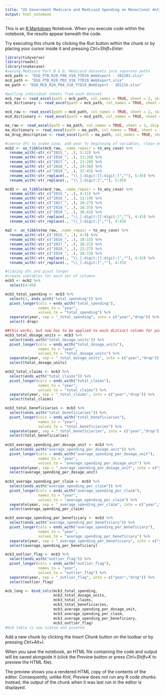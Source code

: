 ```yaml
---
title: "US Government Medicare and Medicaid Spending on Monoclonal Antibodies"
output: html_notebook
---
```


This is an [R Markdown](http://rmarkdown.rstudio.com) Notebook. When you execute code within the notebook, the results appear beneath the code. 

Try executing this chunk by clicking the *Run* button within the chunk or by placing your cursor inside it and pressing *Ctrl+Shift+Enter*. 

```r
library(tidyverse)
library(readxl)
library(snakecase)
#saving Medicare Part B & D, Medicaid datasets into separate paths
mcb_path <- "DSD_PTB_R20_P06_V10_YTD19_WebExport - 201203.xlsx"
mcd_path <- "DSD_PTD_R20_P03_V10_YTD19_WebExport.xlsx"
ma_path <- "DSD_MCD_R20_P04_V10_YTD19_WebExport - 201216.xlsx"

#pulling individual sheets from each dataset
mcb_raw <- read_excel(path = mcb_path, col_names = TRUE, sheet = 2, skip = 5)
mcb_dictionary <- read_excel(path = mcb_path, col_names = TRUE, sheet = 1, skip = 2)

mcd_raw <- read_excel(path = mcd_path, col_names = TRUE, sheet = 2, skip = 3)
mcd_dictionary <- read_excel(path = mcd_path, col_names = TRUE, sheet = 1, skip = 2)

ma_raw <- read_excel(path = ma_path, col_names = TRUE, sheet = 2, skip = 3)
ma_dictionary <- read_excel(path = ma_path, col_names = TRUE, sheet = 1, skip = 1)
ma_drug_description <- read_excel(path = ma_path, col_names = TRUE, sheet = 4, skip = 4)

#coerce dfs to snake_case, add year to beginning of variables, clean ends of variable names
mcb2 <- as_tibble(mcb_raw, .name_repair = to_any_case) %>%
  rename_with(~str_c("2015_", .), 5:12) %>%
  rename_with(~str_c("2016_", .), 13:20) %>%
  rename_with(~str_c("2017_", .), 21:28) %>%
  rename_with(~str_c("2018_", .), 29:36) %>%
  rename_with(~str_c("2019_", .), 37:45) %>%
  rename_with(~str_replace(., "\\_[:digit:][:digit:]",""), 5:45) %>%
  rename_with(~str_replace(., "\\_[:digit:]",""), 5:45)

mcd2 <- as_tibble(mcd_raw, .name_repair = to_any_case) %>%
  rename_with(~str_c("2015_", .), 4:11) %>%
  rename_with(~str_c("2016_", .), 12:19) %>%
  rename_with(~str_c("2017_", .), 20:27) %>%
  rename_with(~str_c("2018_", .), 28:35) %>%
  rename_with(~str_c("2019_", .), 36:43) %>%
  rename_with(~str_replace(., "\\_[:digit:][:digit:]",""), 4:43) %>%
  rename_with(~str_replace(., "\\_[:digit:]",""), 4:43)
  
ma2 <- as_tibble(ma_raw, .name_repair = to_any_case) %>%
  rename_with(~str_c("2015_", .), 4:9) %>%
  rename_with(~str_c("2016_", .), 10:15) %>%
  rename_with(~str_c("2017_", .), 16:21) %>%
  rename_with(~str_c("2018_", .), 22:27) %>%
  rename_with(~str_c("2019_", .), 28:33) %>%
  rename_with(~str_replace(., "\\_[:digit:][:digit:]",""), 4:33) %>%
  rename_with(~str_replace(., "\\_[:digit:]",""), 4:33)

```

```r
#tidying dfs and pivot longer
#create subtables for each set of columns
mcb3 <- mcb2 %>%
  select(4:45)

mcb3_total_spending <- mcb3 %>%
  select(1, ends_with("total_spending")) %>%
  pivot_longer(cols = ends_with("total_spending"),
               names_to = "year",
               values_to = "total_spending") %>%
  separate(year, sep = "_total_spending", into = c("year","drop")) %>%
  select(-drop)

##this works, but now has to be applied to each distinct column for pivoting
mcb3_total_dosage_units <- mcb3 %>%
  select(ends_with("total_dosage_units")) %>%
  pivot_longer(cols = ends_with("total_dosage_units"),
               names_to = "year",
               values_to = "total_dosage_units") %>%
  separate(year, sep = "_total_dosage_units", into = c("year","drop")) %>%
  select(total_dosage_units)

mcb3_total_claims <- mcb3 %>%
  select(ends_with("total_claims")) %>%
  pivot_longer(cols = ends_with("total_claims"),
               names_to = "year",
               values_to = "total_claims") %>%
  separate(year, sep = "_total_claims", into = c("year","drop")) %>%
  select(total_claims)

mcb3_total_beneficiaries <- mcb3 %>%
  select(ends_with("total_beneficiaries")) %>%
  pivot_longer(cols = ends_with("total_beneficiaries"),
               names_to = "year",
               values_to = "total_beneficiaries") %>%
  separate(year, sep = "_total_beneficiaries", into = c("year","drop")) %>%
  select(total_beneficiaries)
  
mcb3_average_spending_per_dosage_unit <- mcb3 %>%
  select(ends_with("average_spending_per_dosage_unit")) %>%
  pivot_longer(cols = ends_with("average_spending_per_dosage_unit"),
               names_to = "year",
               values_to = "average_spending_per_dosage_unit") %>%
  separate(year, sep = "_average_spending_per_dosage_unit", into = c("year","drop")) %>%
  select(average_spending_per_dosage_unit)
  
mcb3_average_spending_per_claim <- mcb3 %>%
  select(ends_with("average_spending_per_claim")) %>%
  pivot_longer(cols = ends_with("average_spending_per_claim"),
               names_to = "year",
               values_to = "average_spending_per_claim") %>%
  separate(year, sep = "_average_spending_per_claim", into = c("year","drop")) %>%
  select(average_spending_per_claim)

mcb3_average_spending_per_beneficiary <- mcb3 %>%
  select(ends_with("average_spending_per_beneficiary")) %>%
  pivot_longer(cols = ends_with("average_spending_per_beneficiary"),
               names_to = "year",
               values_to = "average_spending_per_beneficiary") %>%
  separate(year, sep = "_average_spending_per_beneficiary", into = c("year","drop")) %>%
  select(average_spending_per_beneficiary)

mcb3_outlier_flag <- mcb3 %>%
  select(ends_with("outlier_flag")) %>%
  pivot_longer(cols = ends_with("outlier_flag"),
               names_to = "year",
               values_to = "outlier_flag") %>%
  separate(year, sep = "_outlier_flag", into = c("year","drop")) %>%
  select(outlier_flag)

mcb_long <- bind_cols(mcb3_total_spending,
                      mcb3_total_dosage_units,
                      mcb3_total_claims,
                      mcb3_total_beneficiaries,
                      mcb3_average_spending_per_dosage_unit,
                      mcb3_average_spending_per_claim,
                      mcb3_average_spending_per_beneficiary,
                      mcb3_outlier_flag)
#mcb table is now tidied and pivoted

```

Add a new chunk by clicking the *Insert Chunk* button on the toolbar or by pressing *Ctrl+Alt+I*.

When you save the notebook, an HTML file containing the code and output will be saved alongside it (click the *Preview* button or press *Ctrl+Shift+K* to preview the HTML file).

The preview shows you a rendered HTML copy of the contents of the editor. Consequently, unlike *Knit*, *Preview* does not run any R code chunks. Instead, the output of the chunk when it was last run in the editor is displayed.
